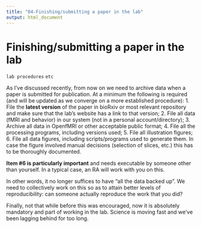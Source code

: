 ```yaml
---
title: "04-Finishing/submitting a paper in the lab"
output: html_document
---
```


# Finishing/submitting a paper in the lab

`lab procedures` `etc`

As I've discussed recently, from now on we need to archive data when a paper is submitted for publication. At a minimum the following is required (and will be updated as we converge on a more established procedure):
1. File the **latest version** of the paper in bioRxiv or most relevant repository and make sure that the lab's website has a link to that version;
2. File all data (fMRI and behavior) in our system (not in a personal account/directory);
3. Archive all data in OpenfMRI or other acceptable public format;
4. File all the processing programs, including versions used;
5. File all illustration figures;
6. File all data figures, including scripts/programs used to generate them. In case the figure involved manual decisions (selection of slices, etc.) this has to be thoroughly documented.

**Item $\textbf{#6}$ is particularly important** and needs executable by someone other than yourself. In a typical case, an RA will work with you on this.

In other words, it no longer suffices to have "all the data backed up". We need to collectively work on this so as to attain better levels of reproducibility: can someone actually reproduce the work that you did?

Finally, not that while before this was encouraged, now it is absolutely mandatory and part of working in the lab. Science is moving fast and we've been lagging behind for too long.
